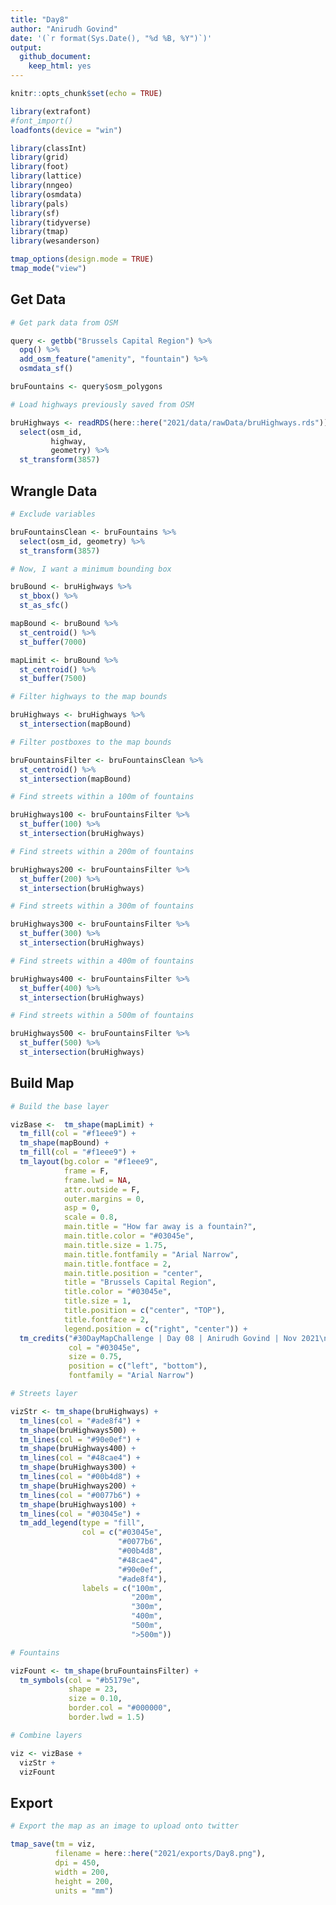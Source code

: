 ```yaml
---
title: "Day8"
author: "Anirudh Govind"
date: '(`r format(Sys.Date(), "%d %B, %Y")`)'
output:
  github_document:
    keep_html: yes
---
```


```r
knitr::opts_chunk$set(echo = TRUE)

library(extrafont)
#font_import()
loadfonts(device = "win")

library(classInt)
library(grid)
library(foot)
library(lattice)
library(nngeo)
library(osmdata)
library(pals)
library(sf)
library(tidyverse)
library(tmap)
library(wesanderson)

tmap_options(design.mode = TRUE)
tmap_mode("view")
```

## Get Data

```r
# Get park data from OSM

query <- getbb("Brussels Capital Region") %>%
  opq() %>%
  add_osm_feature("amenity", "fountain") %>%
  osmdata_sf()

bruFountains <- query$osm_polygons

```

```r
# Load highways previously saved from OSM

bruHighways <- readRDS(here::here("2021/data/rawData/bruHighways.rds")) %>% 
  select(osm_id, 
         highway,
         geometry) %>% 
  st_transform(3857)
```

## Wrangle Data

```r
# Exclude variables

bruFountainsClean <- bruFountains %>% 
  select(osm_id, geometry) %>% 
  st_transform(3857)
```

```r
# Now, I want a minimum bounding box

bruBound <- bruHighways %>% 
  st_bbox() %>% 
  st_as_sfc()

mapBound <- bruBound %>% 
  st_centroid() %>% 
  st_buffer(7000)

mapLimit <- bruBound %>% 
  st_centroid() %>% 
  st_buffer(7500)
```

```r
# Filter highways to the map bounds

bruHighways <- bruHighways %>% 
  st_intersection(mapBound)

# Filter postboxes to the map bounds

bruFountainsFilter <- bruFountainsClean %>%
  st_centroid() %>% 
  st_intersection(mapBound)
```

```r
# Find streets within a 100m of fountains

bruHighways100 <- bruFountainsFilter %>% 
  st_buffer(100) %>% 
  st_intersection(bruHighways)

# Find streets within a 200m of fountains

bruHighways200 <- bruFountainsFilter %>% 
  st_buffer(200) %>% 
  st_intersection(bruHighways)

# Find streets within a 300m of fountains

bruHighways300 <- bruFountainsFilter %>% 
  st_buffer(300) %>% 
  st_intersection(bruHighways)

# Find streets within a 400m of fountains

bruHighways400 <- bruFountainsFilter %>% 
  st_buffer(400) %>% 
  st_intersection(bruHighways)

# Find streets within a 500m of fountains

bruHighways500 <- bruFountainsFilter %>% 
  st_buffer(500) %>% 
  st_intersection(bruHighways)
```

## Build Map

```r
# Build the base layer

vizBase <-  tm_shape(mapLimit) +
  tm_fill(col = "#f1eee9") +
  tm_shape(mapBound) +
  tm_fill(col = "#f1eee9") +
  tm_layout(bg.color = "#f1eee9",
            frame = F,
            frame.lwd = NA,
            attr.outside = F,
            outer.margins = 0,
            asp = 0,
            scale = 0.8,
            main.title = "How far away is a fountain?",
            main.title.color = "#03045e",
            main.title.size = 1.75,
            main.title.fontfamily = "Arial Narrow",
            main.title.fontface = 2,
            main.title.position = "center",
            title = "Brussels Capital Region",
            title.color = "#03045e",
            title.size = 1,
            title.position = c("center", "TOP"),
            title.fontface = 2,
            legend.position = c("right", "center")) + 
  tm_credits("#30DayMapChallenge | Day 08 | Anirudh Govind | Nov 2021\nMap data © OpenStreetMap contributors and available from https://www.openstreetmap.org",
             col = "#03045e",
             size = 0.75,
             position = c("left", "bottom"),
             fontfamily = "Arial Narrow")
```

```r
# Streets layer

vizStr <- tm_shape(bruHighways) +
  tm_lines(col = "#ade8f4") +
  tm_shape(bruHighways500) +
  tm_lines(col = "#90e0ef") +
  tm_shape(bruHighways400) +
  tm_lines(col = "#48cae4") +
  tm_shape(bruHighways300) +
  tm_lines(col = "#00b4d8") +
  tm_shape(bruHighways200) +
  tm_lines(col = "#0077b6") +
  tm_shape(bruHighways100) +
  tm_lines(col = "#03045e") +
  tm_add_legend(type = "fill",
                col = c("#03045e",
                        "#0077b6",
                        "#00b4d8",
                        "#48cae4",
                        "#90e0ef",
                        "#ade8f4"),
                labels = c("100m",
                           "200m",
                           "300m",
                           "400m",
                           "500m",
                           ">500m"))

```

```r
# Fountains

vizFount <- tm_shape(bruFountainsFilter) +
  tm_symbols(col = "#b5179e",
             shape = 23,
             size = 0.10,
             border.col = "#000000",
             border.lwd = 1.5)

```

```r
# Combine layers

viz <- vizBase +
  vizStr +
  vizFount

```

## Export

```r
# Export the map as an image to upload onto twitter

tmap_save(tm = viz,
          filename = here::here("2021/exports/Day8.png"),
          dpi = 450,
          width = 200,
          height = 200,
          units = "mm")

```
